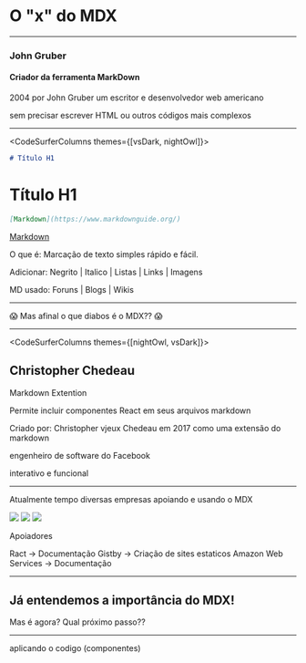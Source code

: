 

<Head>
  <title>Palestra sobre MDX</title>
</Head>

# O "x" do MDX

---

### John Gruber
<Profile src="./assets/John_Gruber.jpg" size={100}/>

#### Criador da ferramenta MarkDown

<Notes>
2004 por John Gruber
um escritor e desenvolvedor web americano

sem precisar escrever HTML ou outros códigos mais complexos

</Notes>

---

<CodeSurferColumns themes={[vsDark, nightOwl]}>

<Step subtitle="Definindo títulos em MarkDown">

```md
# Título H1
```

# Título H1

</Step>

<Step subtitle="Criando Links em markdown">

```md
[Markdown](https://www.markdownguide.org/)
```

[Markdown](https://www.markdownguide.org/)

</Step>

</CodeSurferColumns>

<Notes>

O que é: Marcação de texto simples rápido e fácil.

Adicionar: Negrito | Italico | Listas | Links | Imagens

MD usado: Foruns | Blogs | Wikis

</Notes>

---

:scream:
Mas afinal o que diabos é o MDX??
:scream:

---

<CodeSurferColumns themes={[nightOwl, vsDark]}>

<Step>

<Profile src="./assets/Christopher_Chedeau.jpg" size={100} />

## Christopher Chedeau

</Step>

</CodeSurferColumns>

<Notes>
Markdown Extention

Permite incluir componentes React em seus arquivos markdown

Criado por: Christopher vjeux Chedeau em 2017
como uma extensão do markdown

engenheiro de software do Facebook

interativo e funcional

</Notes>

---

Atualmente tempo diversas empresas apoiando e usando o MDX

![](https://github.com/gatsbyjs.png)
![](https://github.com/amzn.png)
![](https://github.com/facebook)

<Notes>

Apoiadores

Ract -> Documentação
Gistby -> Criação de sites estaticos
Amazon Web Services -> Documentação

</Notes>

---

## Já entendemos a importância do MDX!

Mas é agora? Qual próximo passo??

---

aplicando o codigo (componentes)
